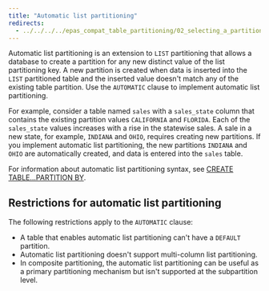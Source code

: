 ```yaml
---
title: "Automatic list partitioning"
redirects:
  - ../../../../epas_compat_table_partitioning/02_selecting_a_partition_type/02_automatic_list_partitioning #generated for docs/epas/reorg-role-use-case-mode
---
```


<div id="automatic_list_partitioning" class="registered_link"></div>

Automatic list partitioning is an extension to `LIST` partitioning that allows a database to create a partition for any new distinct value of the list partitioning key. A new partition is created when data is inserted into the `LIST` partitioned table and the inserted value doesn't match any of the existing table partition. Use the `AUTOMATIC` clause to implement automatic list partitioning.

For example, consider a table named `sales` with a `sales_state` column that contains the existing partition values `CALIFORNIA` and `FLORIDA`. Each of the `sales_state` values increases with a rise in the statewise sales. A sale in a new state, for example, `INDIANA` and `OHIO`, requires creating new partitions. If you implement automatic list partitioning, the new partitions `INDIANA` and `OHIO` are automatically created, and data is entered into the `sales` table.

For information about automatic list partitioning syntax, see [CREATE TABLE...PARTITION BY](/../../../reference/oracle_compatibility_reference/04_partitioning_commands_compatible_with_oracle_databases/01_create_table_partition_by/#create_table_partition_by).

## Restrictions for automatic list partitioning

The following restrictions apply to the `AUTOMATIC` clause:

-   A table that enables automatic list partitioning can't have a `DEFAULT` partition.
-   Automatic list partitioning doesn't support multi-column list partitioning.
-   In composite partitioning, the automatic list partitioning can be useful as a primary partitioning mechanism but isn't supported at the subpartition level.
